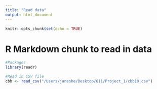 ```yaml
---
title: "Read data"
output: html_document
---
```


```r
knitr::opts_chunk$set(echo = TRUE)
```

# R Markdown chunk to read in data
```r
#Packages
library(readr)
```

```r
#Read in CSV file
cbb <- read_csv("/Users/janeshe/Desktop/611/Project_1/cbb19.csv")
```

